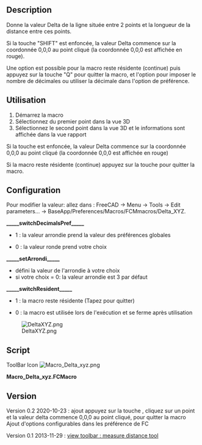 <languages/>
<div class="mw-translate-fuzzy">
{{Macro/fr
|Name=Macro Delta xyz
|Icon=Macro_Delta_xyz.png
|Description=Donne les valeurs Delta xyz de 2 points et donne la distance entre ces points.<br /> Si la touche "SHIFT" est enfoncée, la valeur Delta commence sur la coordonnée 0,0,0 jusqu'au point cliqué (la coordonnée 0,0,0 est affichée en rouge). <br /> Une option est possible pour que la macro reste résidente (continue) puis appuyez sur la touche "Q" pour quitter la macro, et l'option pour imposer le nombre de décimales ou utiliser le nombre de décimale(s) dans l'option des préférence.
|Author=Mario52
|Version=0.2
|Date=2020-10-23
|FCVersion=Toutes versions
|Download=[https://www.freecadweb.org/wiki/images/f/f4/Macro_Delta_xyz.png Icône pour votre barre d'outils]
|Shortcut={{KEY|SHIFT}}, {{KEY|Q}}
|SeeAlso=[[Part_Measure_Linear/fr|Part Measure Linear]] [[File:Part_Measure_Linear.svg|24px]]
}}
</div>

==Description==

Donne la valeur Delta de la ligne située entre 2 points et la longueur de la distance entre ces points.

Si la touche "SHIFT" est enfoncée, la valeur Delta commence sur la coordonnée 0,0,0 au point cliqué (la coordonnée 0,0,0 est affichée en rouge).

Une option est possible pour la macro reste résidente (continue) puis appuyez sur la touche "Q" pour quitter la macro, et l'option pour imposer le nombre de décimales ou utiliser la décimale dans l'option de préférence.

<span id="Usage"></span>
==Utilisation==

# Démarrez la macro
# Sélectionnez du premier point dans la vue 3D
# Sélectionnez le second point dans la vue 3D et le informations sont affichée dans la vue rapport

Si la touche {{KEY|SHIFT}} est enfoncée, la valeur Delta commence sur la coordonnée 0,0,0 au point cliqué (la coordonnée 0,0,0 est affichée en rouge)

Si la macro reste résidente (continue) appuyez sur la touche {{KEY|Q}} pour quitter la macro.

<span id="Configure"></span>
==Configuration==

Pour modifier la valeur: allez dans : FreeCAD → Menu → Tools → Edit parameters... → BaseApp/Preferences/Macros/FCMmacros/Delta_XYZ.

'''_____switchDecimalsPref_____'''
*{{True}}  1 : la valeur arrondie prend la valeur des préférences globales
*{{False}} 0 : la valeur ronde prend votre choix

'''_____setArrondi_____'''
*défini la valeur de l'arrondie à votre choix
*si votre choix = 0: la valeur arrondie est 3 par défaut

'''_____switchResident_____'''
*{{True}}  1 : la macro reste résidente (Tapez {{KEY|Q}} pour quitter)
*{{False}} 0 : la macro est utilisée lors de l'exécution et se ferme après utilisation


[[File:DeltaXYZ.png]]

==Script==

ToolBar Icon [[Image:Macro_Delta_xyz.png]]

'''Macro_Delta_xyz.FCMacro'''

{{MacroCode|code=

# -*- coding: utf-8 -*-
#Delta x y z Click Q to quit
#
#OS: Windows 10 (10.0)
#Word size of OS: 64-bit
#Word size of FreeCAD: 64-bit
#Version: 0.19.22808 (Git)
#Build type: Release
#Branch: master
#Hash: 72eb41b24f12b572d55081042160954b93f4614c
#Python version: 3.6.8
#Qt version: 5.12.1
#Coin version: 4.0.0a
#OCC version: 7.3.0
#Locale: French/Mars(fr_Ma)
#
__title__   = "Delta_XYZ"
__author__  = "Mario52"
__url__     = "https://wiki.freecad.org/Main_Page"
__Wiki__    = "https://wiki.freecad.org/Macro_Delta_xyz"
__version__ = "00.02"
__date__    = "2020/10/23"    #YYYY/MM/DD

import Draft, Part
import math
from FreeCAD import Base
import FreeCAD, FreeCADGui
App = FreeCAD
Gui = FreeCADGui

global positionX1 ;positionX1 = 0.0
global positionY1 ;positionY1 = 0.0
global positionZ1 ;positionZ1 = 0.0
global positionX2 ;positionX2 = 0.0
global positionY2 ;positionY2 = 0.0
global positionZ2 ;positionZ2 = 0.0
global pas        ;pas        = 0

global setArrondi                    # round value
global switchResident                # switch resident 0=not resident, 1=stay resident
global switchDecimalsPref            # switch unit preference or not

#### Configuration begin      #### 
#### NOT MODIFY THE CODE HERE ####
#### for modify : go to : FreeCAD >Menu >Tools >Edit parameters... >BaseApp/Preferences/Macros/FCMmacros/Delta_XYZ ####
##
FreeCAD.ParamGet("User parameter:BaseApp/Preferences/Macros/FCMmacros/" + __title__).SetString("Version", __version__ + " (" + __date__ + ")")
##
switchResident = FreeCAD.ParamGet("User parameter:BaseApp/Preferences/Macros/FCMmacros/" + __title__).GetBool("switchResident")   # switch Resident or not
if switchResident == False:
    FreeCAD.ParamGet("User parameter:BaseApp/Preferences/Macros/FCMmacros/" + __title__).SetBool("switchResident", switchResident)# switch Resident or not : 0 = Not Resident 1 = Resident
##
switchDecimalsPref = FreeCAD.ParamGet("User parameter:BaseApp/Preferences/Macros/FCMmacros/" + __title__).GetBool("switchDecimalsPref")   # switch unit preference or not
if switchDecimalsPref == True:
    setArrondi = FreeCAD.ParamGet("User parameter:BaseApp/Preferences/Units").GetInt("Decimals")    # unit in preferences
else:
    FreeCAD.ParamGet("User parameter:BaseApp/Preferences/Macros/FCMmacros/" + __title__).SetBool("switchDecimalsPref", switchDecimalsPref)# 
    setArrondi = FreeCAD.ParamGet("User parameter:BaseApp/Preferences/Macros/FCMmacros/" + __title__).GetInt("setArrondi")
    if setArrondi < 1:
        FreeCAD.ParamGet("User parameter:BaseApp/Preferences/Macros/FCMmacros/" + __title__).SetInt("setArrondi", 3) # setArrondi
        setArrondi = FreeCAD.ParamGet("User parameter:BaseApp/Preferences/Macros/FCMmacros/" + __title__).GetInt("setArrondi")

##
####Configuration###################################################################################################################

## Tool Draft def : sub, length, dist
def sub(first, other): 
	"sub(Vector,Vector) - subtracts second vector from first one"
	if isinstance(first,FreeCAD.Vector) and isinstance(other,FreeCAD.Vector):
		return FreeCAD.Vector(first.x-other.x, first.y-other.y, first.z-other.z)
def length(first):
	"lengh(Vector) - gives vector length"
	if isinstance(first,FreeCAD.Vector):
		return math.sqrt(first.x*first.x + first.y*first.y + first.z*first.z)
def dist(first, other):
	"dist(Vector,Vector) - returns the distance between both points/vectors"
	if isinstance(first,FreeCAD.Vector) and isinstance(other,FreeCAD.Vector):
		return length(sub(first,other))

import FreeCAD, FreeCADGui 

#########
doc = FreeCAD.ActiveDocument
if doc == None:
    doc = FreeCAD.newDocument("Delta x y z")
#########

##key
global i     ; i = 0   
global c     ; c = ""
global d     ; d = ""
global v     ; v = Gui.activeDocument().activeView()
global o     ; o = ""
global s     ; s = ""
global SHIFT ; SHIFT = ""
global DOWN  ; DOWN = ""
##

class ViewObserver:
    def keyPosition(self, info):
#        global i
#        global c
        global SHIFT
        global DOWN
        global s 
        global d 
        global v
        global o

        SHIFT = ""
        key = info["Key"]

        if (key.upper() == "SHIFT") and (info["ShiftDown"] == False):  #
            SHIFT = "SHIFT"
            DOWN  = "DOWN"
            key   = ""

        if key.upper() == "Q":
            FreeCADGui.Selection.removeObserver(s)                     # Uninstalls the resident function
            v.removeEventCallback("SoKeyboardEvent",d)
            App.Console.PrintMessage("____End Delta_XYZ____" + "\n")
        xx = info["Key"]

class SelObserver:
    def addSelection(self,document, object, element, position):  # Selection
        global pas
        global positionX1
        global positionY1
        global positionZ1
        global positionX2
        global positionY2
        global positionZ2
        global SHIFT
        global DOWN
        global s 
        global d 
        global v

        pas+=1
        if (SHIFT == "SHIFT") and (DOWN == "DOWN"):
            positionX1 = 0.0
            positionY1 = 0.0
            positionZ1 = 0.0
            App.Console.PrintError("Begin    : X1 "+str(positionX1)+" Y1: "+str(positionY1)+" Z1: "+str(positionZ1)+"\n")    
            pas = 2
            SHIFT = DOWN  = ""

        if pas==1:
            positionX1 = round(position[0],setArrondi)
            positionY1 = round(position[1],setArrondi)
            positionZ1 = round(position[2],setArrondi)
            App.Console.PrintMessage("Begin    : X1 "+str(positionX1)+" Y1: "+str(positionY1)+" Z1: "+str(positionZ1)+"\n")    
        else:
            positionX2 = round(position[0],setArrondi)
            positionY2 = round(position[1],setArrondi)
            positionZ2 = round(position[2],setArrondi)
            App.Console.PrintMessage("End      : X2 "+str(positionX2)+" Y2: "+str(positionY2)+" Z2: "+str(positionZ2)+"\n")    
            App.Console.PrintMessage("Delta X  : "+str(round(abs(positionX1-positionX2),setArrondi))+"\n")    
            App.Console.PrintMessage("Delta Y  : "+str(round(abs(positionY1-positionY2),setArrondi))+"\n")    
            App.Console.PrintMessage("Delta Z  : "+str(round(abs(positionZ1-positionZ2),setArrondi))+"\n")    
            v1=FreeCAD.Vector(positionX1,positionY1,positionZ1)
            v2=FreeCAD.Vector(positionX2,positionY2,positionZ2)
            distance = dist(v1,v2)
            App.Console.PrintMessage("Distance : "+ str(round(distance,setArrondi))+"\n")
            App.Console.PrintMessage("__________________________________"+"\n")
            pas=0
            if switchResident == False:
                FreeCADGui.Selection.removeObserver(s)                     # Uninstalls the resident function
                v.removeEventCallback("SoKeyboardEvent",d)                 # Uninstalls the resident function


pas = 0
s=SelObserver()
FreeCADGui.Selection.addObserver(s)          # install the function mode resident 
## key
o = ViewObserver()                           # install the function mode resident 
d = v.addEventCallback("SoKeyboardEvent",o.keyPosition)
App.Console.PrintMessage("____Begin Delta_XYZ____" + "\n")
##
FreeCAD.Console.PrintMessage("\n"+"####Configure################################################################################################" + "\n\n")
FreeCAD.Console.PrintMessage("For modify the value : go to : FreeCAD >Menu >Tools >Edit parameters... >BaseApp/Preferences/Macros/FCMmacros/Delta_XYZ"+"\n\n")
FreeCAD.Console.PrintMessage("_____switchDecimalsPref_____  ")
FreeCAD.Console.PrintError("Actual " + str(switchDecimalsPref)+"\n")
FreeCAD.Console.PrintMessage("switchDecimalsPref : True  1 : the round value takes the global preferences value "+"\n")
FreeCAD.Console.PrintMessage("                   : False 0 : the round value takes your choice "+"\n\n")
FreeCAD.Console.PrintMessage("_____setArrondi_____  ")
FreeCAD.Console.PrintError("Actual " + str(setArrondi)+"\n")
FreeCAD.Console.PrintMessage("setArrondi         : set your choice round value"+"\n")
FreeCAD.Console.PrintMessage("                   : if your choice = 0 : the round value is 3 by default "+"\n\n")
FreeCAD.Console.PrintMessage("_____switchResident_____  ")
FreeCAD.Console.PrintError("Actual " + str(switchResident)+"\n")
FreeCAD.Console.PrintMessage("switchResident     : True  1 : the macro stay resident (Type Q to quit)"+"\n")
FreeCAD.Console.PrintMessage("                   : False 0 : the macro is used on run and quit after use"+"\n")
FreeCAD.Console.PrintMessage("\n"+"####Configure end############################################################################################" + "\n")
FreeCAD.Console.PrintMessage("\n"+"####Use######################################################################################################" + "\n")
FreeCAD.Console.PrintMessage("Use : click the first point, click the second point, the data is diplayed"+"\n")
FreeCAD.Console.PrintMessage("    : press the SHIFT button click the point, the Delta is displayed with the coordinate X=0,Y=0,Z=0 to point clicked X, Y, Z"+"\n")
FreeCAD.Console.PrintMessage("    : the first coordinate X=0, Y=0, Z=0 is displayed in red"+"\n")
FreeCAD.Console.PrintMessage("####Use end#######################################################################################################" + "\n\n")
##

}}
{{clear}}

==Version==

Version 0.2 2020-10-23 : ajout appuyez sur la touche {{KEY|SHIFT}}, cliquez sur un point et la valeur delta commence 0,0,0 au point cliqué, {{KEY|Q}} pour quitter la macro <br /> Ajout d'options configurables dans les préférence de FC

<div class="mw-translate-fuzzy">
Version 0.1 2013-11-29 : [https://forum.freecadweb.org/viewtopic.php?f=3&t=5036 view toolbar : measure distance tool]
</div>